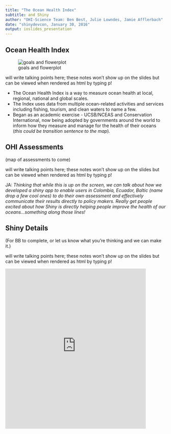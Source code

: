 ```yaml
---
title: "The Ocean Health Index"
subtitle: and Shiny 
author: "OHI-Science Team: Ben Best, Julie Lowndes, Jamie Afflerbach"
date: "shinydevcon, January 30, 2016"
output: ioslides_presentation
---
```


## Ocean Health Index 
![goals and flowerplot](https://docs.google.com/drawings/d/1B65-1ze4IZ-c2Jb907JdKNV2lVHdcR8tvot0lhhsNgk/pub?w=768&h=480)


<div class="notes">
will write talking points here; these notes won't show up on the slides but can be viewed when rendered as html by typing p!

- The Ocean Health Index is a way to measure ocean health at local, regional, national and global scales. 
- The Index uses data from multiple ocean-related activities and services including fishing, tourism, and clean waters to name a few.
- Began as an academic exercise - UCSB/NCEAS and Conservation International, now being adopted by governments around the world to inform how they measure and manage for the health of their oceans (*this could be transition sentence to the map*).
</div>

## OHI Assessments

(map of assessments to come)


<div class="notes">
will write talking points here; these notes won't show up on the slides but can be viewed when rendered as html by typing p!

JA: *Thinking that while this is up on the screen, we can talk about how we developed a shiny app to enable users in Colombia, Ecuador, Baltic (name drop a few cool ones) to do their own assessment and effectively communicate their results directly to policy makers. Really get people excited about how Shiny is directly helping people improve the health of our oceans...something along those lines!*
</div>

## Shiny Details

(For BB to complete, or let us know what you're thinking and we can make it.)

<div class="notes">
will write talking points here; these notes won't show up on the slides but can be viewed when rendered as html by typing p!
</div>


<iframe src="http://ohi-science.nceas.ucsb.edu/bhi" style="border: none; width: 440px; height: 500px"></iframe>